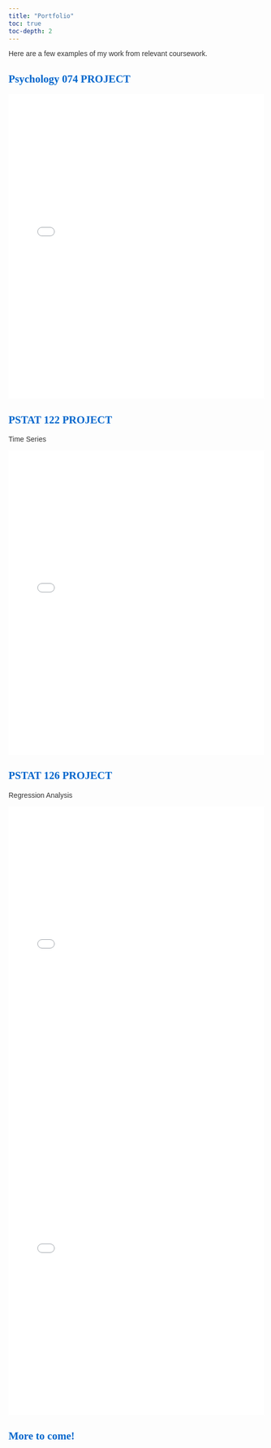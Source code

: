 ---
title: "Portfolio"
toc: true
toc-depth: 2
---

<style>

body { font-family: 'Arial'; color: #333;

}

h1, h2, h3, h4, h5, h6 { font-family: 'Georgia, serif'; color: #0066cc; }

</style>

Here are a few examples of my work from relevant coursework.

## Psychology 074 PROJECT

<iframe src="Draft FINAL.pdf" style="width:100%; height:600px;" frameborder="0"></iframe>

## PSTAT 122 PROJECT
Time Series

<iframe src="122 Final.pdf" style="width:100%; height:600px;" frameborder="0"></iframe>

## PSTAT 126 PROJECT
Regression Analysis

<iframe src="PSTAT 126 Final Report.pdf" style="width:100%; height:600px;" frameborder="0"></iframe>
<iframe src="Pstat 126.pdf" style="width:100%; height:600px;" frameborder="0"></iframe>


## More to come!

